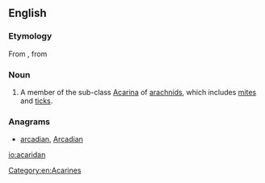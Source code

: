 ==English==

===Etymology===
From {{etyl|NL.|en}}, from {{etyl|grc|en}} {{term|ἀκαρί||mite|tr=akari|lang=grc|sc=polytonic}}

===Noun===
{{en-noun}}

# {{context|zoology|lang=en}} A member of the sub-class [[Acarina]] of [[arachnid]]s, which includes [[mite]]s and [[tick]]s.

===Anagrams===
* [[arcadian#English|arcadian]], [[Arcadian#English|Arcadian]]

[[Category:en:Acarines]]

[[io:acaridan]]